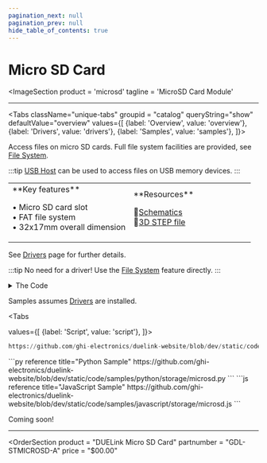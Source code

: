 ```yaml
---
pagination_next: null
pagination_prev: null
hide_table_of_contents: true
---
```



# Micro SD Card

<ImageSection
    product = 'microsd'
    tagline = 'MicroSD Card Module'
></ImageSection>

---

<Tabs className="unique-tabs" groupid = "catalog" queryString="show" defaultValue="overview"
  values={[
    {label: 'Overview', value: 'overview'},
    {label: 'Drivers', value: 'drivers'},
    {label: 'Samples', value: 'samples'},
  ]}>

<TabItem value="overview">

Access files on micro SD cards. Full file system facilities are provided, see [File System](../../engine/filesystem).

:::tip
[USB Host](../com/usb-host) can be used to access files on USB memory devices.
:::

<table><td width='50%'>
**Key features**

• Micro SD card slot<br/>
• FAT file system<br/>
• 32x17mm overall dimension<br/>

</td><td width='50%'>
**Resources**

📄[Schematics](pathname:///sch/gdl-stmicrosd-a.pdf)<br/>
🔩[3D STEP file](pathname:///3d/gdl-stmicrosd-a.step)<br/>

</td></table>
</TabItem>

<TabItem value="drivers">

See [Drivers](../../engine/drivers) page for further details.

:::tip
No need for a driver! Use the [File System](../../engine/filesystem) feature directly.
:::

<details>
  <summary>The Code</summary>

```py reference title="Micro SD Driver"
https://github.com/ghi-electronics/duelink-website/blob/dev/static/code/drivers/storage/microsd.txt
```

</details>
</TabItem>

<TabItem value="samples">

Samples assumes [Drivers](../../engine/drivers) are installed.

<Tabs

  values={[
    {label: 'Script', value: 'script'},
]}>

<TabItem value="script">

```py reference title="Script Sample"
https://github.com/ghi-electronics/duelink-website/blob/dev/static/code/samples/script/storage/microsd.txt
```
</TabItem>

<TabItem value="py">
```py reference title="Python Sample"
https://github.com/ghi-electronics/duelink-website/blob/dev/static/code/samples/python/storage/microsd.py
```
</TabItem>

<TabItem value="js">
```js reference title="JavaScript Sample"
https://github.com/ghi-electronics/duelink-website/blob/dev/static/code/samples/javascript/storage/microsd.js
```

</TabItem>

</Tabs>

</TabItem>

<TabItem value="projects">Coming soon!</TabItem>

</Tabs>

---

<OrderSection
    product = "DUELink Micro SD Card"
    partnumber = "GDL-STMICROSD-A"
    price = "$00.00"
></OrderSection>
